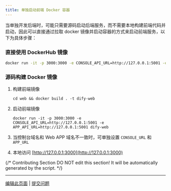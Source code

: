 ```yaml
---
title: 单独启动前端 Docker 容器
---
```



当单独开发后端时，可能只需要源码启动后端服务，而不需要本地构建前端代码并启动，因此可以直接通过拉取 docker 镜像并启动容器的方式来启动前端服务，以下为具体步骤：

### 直接使用 DockerHub 镜像

```Bash
docker run -it -p 3000:3000 -e CONSOLE_API_URL=http://127.0.0.1:5001 -e APP_API_URL=http://127.0.0.1:5001 langgenius/dify-web:latest
```

### 源码构建 Docker 镜像

1.  构建前端镜像

    ```
    cd web && docker build . -t dify-web
    ```
2.  启动前端镜像

    ```
    docker run -it -p 3000:3000 -e CONSOLE_API_URL=http://127.0.0.1:5001 -e APP_API_URL=http://127.0.0.1:5001 dify-web
    ```
3. 当控制台域名和 Web APP 域名不一致时，可单独设置 `CONSOLE_URL` 和 `APP_URL`
4. 本地访问 [http://127.0.0.1:3000](http://127.0.0.1:3000)

{/*
Contributing Section
DO NOT edit this section!
It will be automatically generated by the script.
*/}

---

[编辑此页面](https://github.com/langgenius/dify-docs/edit/main/zh-hans/getting-started/install-self-hosted/start-the-frontend-docker-container.mdx) | [提交问题](https://github.com/langgenius/dify-docs/issues/new?template=docs.yml)

